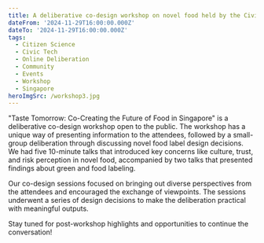 ```yaml
---
title: A deliberative co-design workshop on novel food held by the Civic Tech Lab
dateFrom: '2024-11-29T16:00:00.000Z'
dateTo: '2024-11-29T16:00:00.000Z'
tags:
  - Citizen Science
  - Civic Tech
  - Online Deliberation
  - Community
  - Events
  - Workshop
  - Singapore
heroImgSrc: /workshop3.jpg
---
```


"Taste Tomorrow: Co-Creating the Future of Food in Singapore" is a deliberative co-design workshop open to the public. The workshop has a unique way of presenting information to the attendees, followed by a small-group deliberation through discussing novel food label design decisions. We had five 10-minute talks that introduced key concerns like culture, trust, and risk perception in novel food, accompanied by two talks that presented findings about green and food labeling. 

Our co-design sessions focused on bringing out diverse perspectives from the attendees and encouraged the exchange of viewpoints. The sessions underwent a series of design decisions to make the deliberation practical with meaningful outputs. 

Stay tuned for post-workshop highlights and opportunities to continue the conversation!  
